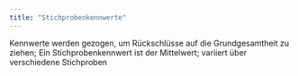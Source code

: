 ```yaml
---
title: "Stichprobenkennwerte"
---
```


Kennwerte werden gezogen, um Rückschlüsse auf die Grundgesamtheit zu ziehen; Ein Stichprobenkennwert ist der Mittelwert; variiert über verschiedene Stichproben


